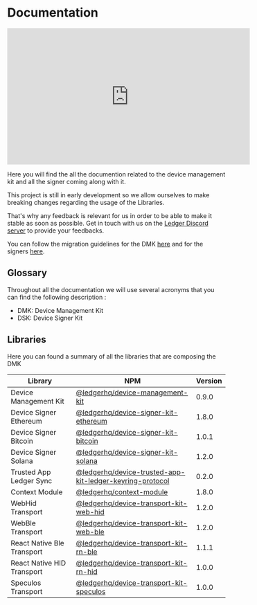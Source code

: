 
# Documentation

<iframe
  width="560"
  height="315"
  src="https://www.youtube-nocookie.com/embed/i-Q1ld2lG_4"
  title="YouTube video player"
  frameborder="0"
  allow="accelerometer; autoplay; clipboard-write; encrypted-media; gyroscope; picture-in-picture"
  allowfullscreen
></iframe>

Here you will find the all the documention related to the device management kit and all the signer coming along with it.

<Callout type="warning" emoji="⚠️">
  This project is still in early development so we allow ourselves to make
  breaking changes regarding the usage of the Libraries.

That's why any feedback is relevant for us in order to be able to make it stable as soon as
possible. Get in touch with us on the [Ledger Discord
server](https://developers.ledger.com/discord/) to provide your feedbacks.

You can follow the migration guidelines for the DMK [here](./integration/migrations/dmk/05_to_06) and for the signers [here](./integration/migrations/signers/eth/1_1_0_to_1_2_0).

</Callout>

## Glossary

Throughout all the documentation we will use several acronyms that you can find the following description :

- DMK: Device Management Kit
- DSK: Device Signer Kit

## Libraries

Here you can found a summary of all the libraries that are composing the DMK

| Library                    | NPM                                                                                                                                                | Version |
| -------------------------- | -------------------------------------------------------------------------------------------------------------------------------------------------- | ------- |
| Device Management Kit      | [@ledgerhq/device-management-kit](https://www.npmjs.com/package/@ledgerhq/device-management-kit)                                                   | 0.9.0   |
| Device Signer Ethereum     | [@ledgerhq/device-signer-kit-ethereum](https://www.npmjs.com/package/@ledgerhq/device-signer-kit-ethereum)                                         | 1.8.0   |
| Device Signer Bitcoin      | [@ledgerhq/device-signer-kit-bitcoin](https://www.npmjs.com/package/@ledgerhq/device-signer-kit-bitcoin)                                           | 1.0.1   |
| Device Signer Solana       | [@ledgerhq/device-signer-kit-solana](https://www.npmjs.com/package/@ledgerhq/device-signer-kit-solana)                                             | 1.2.0   |
| Trusted App Ledger Sync    | [@ledgerhq/device-trusted-app-kit-ledger-keyring-protocol](https://www.npmjs.com/package/@ledgerhq/device-trusted-app-kit-ledger-keyring-protocol) | 0.2.0   |
| Context Module             | [@ledgerhq/context-module](https://www.npmjs.com/package/@ledgerhq/context-module)                                                                 | 1.8.0   |
| WebHid Transport           | [@ledgerhq/device-transport-kit-web-hid](https://www.npmjs.com/package/@ledgerhq/device-transport-kit-web-hid)                                     | 1.2.0   |
| WebBle Transport           | [@ledgerhq/device-transport-kit-web-ble](https://www.npmjs.com/package/@ledgerhq/device-transport-kit-web-ble)                                     | 1.2.0   |
| React Native Ble Transport | [@ledgerhq/device-transport-kit-rn-ble](https://www.npmjs.com/package/@ledgerhq/device-transport-kit-rn-ble)                                       | 1.1.1   |
| React Native HID Transport | [@ledgerhq/device-transport-kit-rn-hid](https://www.npmjs.com/package/@ledgerhq/device-transport-kit-rn-hid)                                       | 1.0.0   |
| Speculos Transport         | [@ledgerhq/device-transport-kit-speculos](https://www.npmjs.com/package/@ledgerhq/device-transport-kit-speculos)                                   | 1.0.0   |

